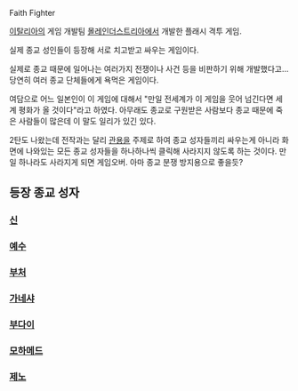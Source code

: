Faith Fighter

[[이탈리아]]의 게임 개발팀 [[몰레인더스트리아]]에서 개발한 플래시 격투 게임.

실제 종교 성인들이 등장해 서로 치고받고 싸우는 게임이다.

실제로 종교 때문에 일어나는 여러가지 전쟁이나 사건 등을 비판하기 위해 개발했다고...
당연히 여러 종교 단체들에게 욕먹은 게임이다.

여담으로 어느 일본인이 이 게임에 대해서 "만일 전세계가 이 게임을 웃어 넘긴다면 세계 평화가 올 것이다"라고 하였다. 아무래도 종교로 구원받은 사람보다 종교 때문에 죽은 사람들이 많은데 이 말도 일리가 있긴 있다.

2탄도 나왔는데 전작과는 달리 [[관용]]을 주제로 하여 종교 성자들끼리 싸우는게 아니라 화면에 나와있는 모든 종교 성자들을 하나하나씩 클릭해 사라지지 않도록 하는 것이다. 만일 하나라도 사라지게 되면 게임오버. 아마 종교 분쟁 방지용으로 좋을듯?

== 등장 종교 성자 ==
=== [[신]] ===
=== [[예수]] ===
=== [[부처]] ===
=== [[가네샤]] ===
=== [[부다이]] ===
=== [[모하메드]] ===
=== [[제노]] ===
